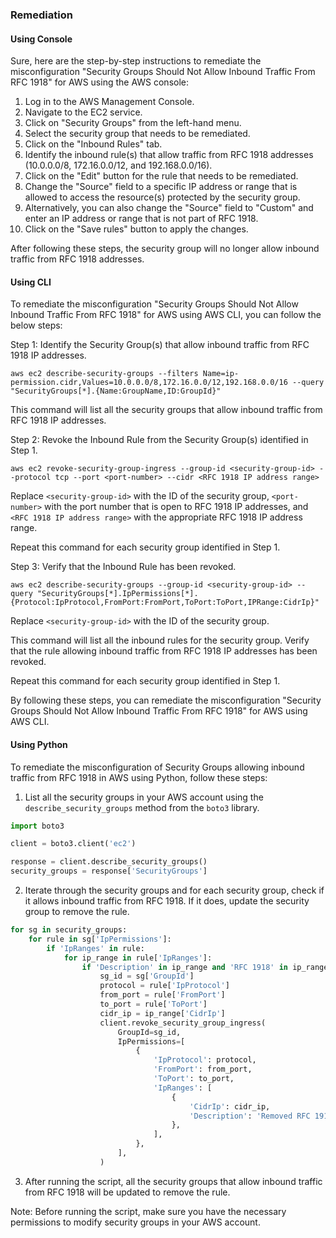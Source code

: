 ### Remediation

#### Using Console

Sure, here are the step-by-step instructions to remediate the misconfiguration "Security Groups Should Not Allow Inbound Traffic From RFC 1918" for AWS using the AWS console:

1. Log in to the AWS Management Console.
2. Navigate to the EC2 service.
3. Click on "Security Groups" from the left-hand menu.
4. Select the security group that needs to be remediated.
5. Click on the "Inbound Rules" tab.
6. Identify the inbound rule(s) that allow traffic from RFC 1918 addresses (10.0.0.0/8, 172.16.0.0/12, and 192.168.0.0/16).
7. Click on the "Edit" button for the rule that needs to be remediated.
8. Change the "Source" field to a specific IP address or range that is allowed to access the resource(s) protected by the security group.
9. Alternatively, you can also change the "Source" field to "Custom" and enter an IP address or range that is not part of RFC 1918.
10. Click on the "Save rules" button to apply the changes.

After following these steps, the security group will no longer allow inbound traffic from RFC 1918 addresses.

#### Using CLI

To remediate the misconfiguration "Security Groups Should Not Allow Inbound Traffic From RFC 1918" for AWS using AWS CLI, you can follow the below steps:

Step 1: Identify the Security Group(s) that allow inbound traffic from RFC 1918 IP addresses. 

```
aws ec2 describe-security-groups --filters Name=ip-permission.cidr,Values=10.0.0.0/8,172.16.0.0/12,192.168.0.0/16 --query "SecurityGroups[*].{Name:GroupName,ID:GroupId}"
```

This command will list all the security groups that allow inbound traffic from RFC 1918 IP addresses.

Step 2: Revoke the Inbound Rule from the Security Group(s) identified in Step 1.

```
aws ec2 revoke-security-group-ingress --group-id <security-group-id> --protocol tcp --port <port-number> --cidr <RFC 1918 IP address range>
```

Replace `<security-group-id>` with the ID of the security group, `<port-number>` with the port number that is open to RFC 1918 IP addresses, and `<RFC 1918 IP address range>` with the appropriate RFC 1918 IP address range.

Repeat this command for each security group identified in Step 1.

Step 3: Verify that the Inbound Rule has been revoked.

```
aws ec2 describe-security-groups --group-id <security-group-id> --query "SecurityGroups[*].IpPermissions[*].{Protocol:IpProtocol,FromPort:FromPort,ToPort:ToPort,IPRange:CidrIp}"
```

Replace `<security-group-id>` with the ID of the security group.

This command will list all the inbound rules for the security group. Verify that the rule allowing inbound traffic from RFC 1918 IP addresses has been revoked.

Repeat this command for each security group identified in Step 1.

By following these steps, you can remediate the misconfiguration "Security Groups Should Not Allow Inbound Traffic From RFC 1918" for AWS using AWS CLI.

#### Using Python

To remediate the misconfiguration of Security Groups allowing inbound traffic from RFC 1918 in AWS using Python, follow these steps:

1. List all the security groups in your AWS account using the `describe_security_groups` method from the `boto3` library.

```python
import boto3

client = boto3.client('ec2')

response = client.describe_security_groups()
security_groups = response['SecurityGroups']
```

2. Iterate through the security groups and for each security group, check if it allows inbound traffic from RFC 1918. If it does, update the security group to remove the rule.

```python
for sg in security_groups:
    for rule in sg['IpPermissions']:
        if 'IpRanges' in rule:
            for ip_range in rule['IpRanges']:
                if 'Description' in ip_range and 'RFC 1918' in ip_range['Description']:
                    sg_id = sg['GroupId']
                    protocol = rule['IpProtocol']
                    from_port = rule['FromPort']
                    to_port = rule['ToPort']
                    cidr_ip = ip_range['CidrIp']
                    client.revoke_security_group_ingress(
                        GroupId=sg_id,
                        IpPermissions=[
                            {
                                'IpProtocol': protocol,
                                'FromPort': from_port,
                                'ToPort': to_port,
                                'IpRanges': [
                                    {
                                        'CidrIp': cidr_ip,
                                        'Description': 'Removed RFC 1918 rule'
                                    },
                                ],
                            },
                        ],
                    )
```

3. After running the script, all the security groups that allow inbound traffic from RFC 1918 will be updated to remove the rule.

Note: Before running the script, make sure you have the necessary permissions to modify security groups in your AWS account.

